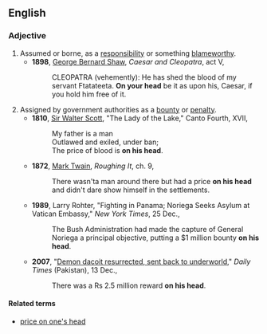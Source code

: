 ==English==

===Adjective===
{{en-adj|head=[[on]] [[one]][['s]] [[head]]|-}}

# Assumed or borne, as a [[responsibility]] or something [[blameworthy]].
#* '''1898''', [[w:George_Bernard_Shaw|George Bernard Shaw]], ''Caesar and Cleopatra'', act V,
#*: CLEOPATRA (vehemently): He has shed the blood of my servant Ftatateeta. '''On your head''' be it as upon his, Caesar, if you hold him free of it.
# Assigned by government authorities as a [[bounty]] or [[penalty]].
#* '''1810''', [[w:Sir_Walter_Scott|Sir Walter Scott]], "The Lady of the Lake," Canto Fourth, XVII,
#*: My father is a man
#*: Outlawed and exiled, under ban;
#*: The price of blood is '''on his head'''.
#* '''1872''', [[w:Mark_Twain|Mark Twain]], ''Roughing It'', ch. 9,
#*: There wasn'ta man around there but had a price '''on his head''' and didn't dare show himself in the settlements.
#* '''1989''', Larry Rohter, "Fighting in Panama; Noriega Seeks Asylum at Vatican Embassy," ''New York Times'', 25 Dec.,
#*: The Bush Administration had made the capture of General Noriega a principal objective, putting a $1 million bounty '''on his head'''.
#* '''2007''', "[http://www.dailytimes.com.pk/default.asp?page=2007%5C12%5C13%5Cstory_13-12-2007_pg12_1 Demon dacoit resurrected, sent back to underworld]," ''Daily Times'' (Pakistan), 13 Dec.,
#*: There was a Rs 2.5 million reward '''on his head'''.

====Related terms====
* [[price on one's head]]